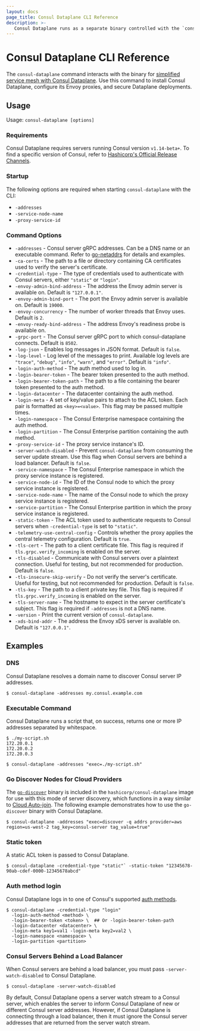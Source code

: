 ```yaml
---
layout: docs
page_title: Consul Dataplane CLI Reference
description: >-
   Consul Dataplane runs as a separate binary controlled with the `consul-dataplane` CLI command. Learn how to use this command to configure your dataplane on Kubernetes with this reference guide and example code.
---
```


# Consul Dataplane CLI Reference

The `consul-dataplane` command interacts with the binary for [simplified service mesh with Consul Dataplane](/consul/docs/k8s/dataplane/index). Use this command to install Consul Dataplane, configure its Envoy proxies, and secure Dataplane deployments.

## Usage

Usage: `consul-dataplane [options]`

### Requirements

Consul Dataplane requires servers running Consul version `v1.14-beta+`. To find a specific version of Consul, refer to [Hashicorp's Official Release Channels](https://www.hashicorp.com/official-release-channels).

### Startup

The following options are required when starting `consul-dataplane` with the CLI:

- `-addresses`
- `-service-node-name`
- `-proxy-service-id`

### Command Options

- `-addresses` - Consul server gRPC addresses. Can be a DNS name or an executable command. Refer to [go-netaddrs](https://github.com/hashicorp/go-netaddrs#summary) for details and examples.
- `-ca-certs` - The path to a file or directory containing CA certificates used to verify the server's certificate.
- `-credential-type` - The type of credentials used to authenticate with Consul servers, either `"static"` or `"login"`.
- `-envoy-admin-bind-address` - The address the Envoy admin server is available on. Default is `"127.0.0.1"`.
- `-envoy-admin-bind-port` - The port the Envoy admin server is available on. Default is `19000`.
- `-envoy-concurrency` - The number of worker threads that Envoy uses. Default is `2`.
- `-envoy-ready-bind-address` - The address Envoy's readiness probe is available on.
- `-grpc-port` - The Consul server gRPC port to which consul-dataplane connects. Default is `8502`.
- `-log-json` - Enables log messages in JSON format. Default is `false`.
- `-log-level` - Log level of the messages to print. Available log levels are `"trace"`, `"debug"`, `"info"`, `"warn"`, and `"error"`. Default is `"info"`.
- `-login-auth-method`  - The auth method used to log in.
- `-login-bearer-token` - The bearer token presented to the auth method.
- `-login-bearer-token-path` - The path to a file containing the bearer token presented to the auth method.
- `-login-datacenter` - The datacenter containing the auth method.
- `-login-meta` - A set of key/value pairs to attach to the ACL token. Each pair is formatted as `<key>=<value>`. This flag may be passed multiple times.
- `-login-namespace` <EnterpriseAlert inline /> - The Consul Enterprise namespace containing the auth method.
- `-login-partition` <EnterpriseAlert inline /> - The Consul Enterprise partition containing the auth method.
- `-proxy-service-id` - The proxy service instance's ID.
- `-server-watch-disabled` - Prevent `consul-dataplane` from consuming the server update stream. Use this flag when Consul servers are behind a load balancer. Default is `false`.
- `-service-namespace`  <EnterpriseAlert inline /> - The Consul Enterprise namespace in which the proxy service instance is registered.
- `-service-node-id` - The ID of the Consul node to which the proxy service instance is registered.
- `-service-node-name` - The name of the Consul node to which the proxy service instance is registered.
- `-service-partition` <EnterpriseAlert inline /> - The Consul Enterprise partition in which the proxy service instance is registered.
- `-static-token` - The ACL token used to authenticate requests to Consul servers when `-credential-type` is set to `"static"`.
- `-telemetry-use-central-config` - Controls whether the proxy applies the central telemetry configuration. Default is `true`.
- `-tls-cert` - The path to a client certificate file. This flag is required if `tls.grpc.verify_incoming` is enabled on the server.
- `-tls-disabled` - Communicate with Consul servers over a plaintext connection. Useful for testing, but not recommended for production. Default is `false`.
- `-tls-insecure-skip-verify` - Do not verify the server's certificate. Useful for testing, but not recommended for production. Default is `false`.
- `-tls-key` - The path to a client private key file. This flag is required if `tls.grpc.verify_incoming` is enabled on the server.
- `-tls-server-name` - The hostname to expect in the server certificate's subject. This flag is required if `-addresses` is not a DNS name.
- `-version` - Print the current version of `consul-dataplane`.
- `-xds-bind-addr` - The address the Envoy xDS server is available on. Default is `"127.0.0.1"`.

## Examples

### DNS

Consul Dataplane resolves a domain name to discover Consul server IP addresses.

  ```shell-session
  $ consul-dataplane -addresses my.consul.example.com
  ```

### Executable Command

Consul Dataplane runs a script that, on success, returns one or more IP addresses separated by whitespace.

  ```shell-session
  $ ./my-script.sh
  172.20.0.1
  172.20.0.2
  172.20.0.3

  $ consul-dataplane -addresses "exec=./my-script.sh"
  ```

### Go Discover Nodes for Cloud Providers

The [`go-discover`](https://github.com/hashicorp/go-discover) binary is included in the `hashicorp/consul-dataplane` image for use with this mode of server discovery, which functions in
  a way similar to [Cloud Auto-join](/consul/docs/install/cloud-auto-join). The
  following example demonstrates how to use the `go-discover` binary with Consul Dataplane.

  ```shell-session
  $ consul-dataplane -addresses "exec=discover -q addrs provider=aws region=us-west-2 tag_key=consul-server tag_value=true"
  ```

### Static token

A static ACL token is passed to Consul Dataplane.

  ```shell-session
  $ consul-dataplane -credential-type "static"` -static-token "12345678-90ab-cdef-0000-12345678abcd"
  ```

### Auth method login

Consul Dataplane logs in to one of Consul's supported [auth methods](/consul/docs/security/acl/auth-methods).

  ```shell-session
  $ consul-dataplane -credential-type "login"
    -login-auth-method <method> \
    -login-bearer-token <token> \  ## Or -login-bearer-token-path
    -login-datacenter <datacenter> \
    -login-meta key1=val1 -login-meta key2=val2 \
    -login-namespace <namespace> \
    -login-partition <partition>
  ```

### Consul Servers Behind a Load Balancer

When Consul servers are behind a load balancer, you must pass `-server-watch-disabled` to Consul
Dataplane.

```shell-session
$ consul-dataplane -server-watch-disabled
```

By default, Consul Dataplane opens a server watch stream to a Consul server, which enables the server
to inform Consul Dataplane of new or different Consul server addresses. However, if Consul Dataplane
is connecting through a load balancer, then it must ignore the Consul server addresses that are
returned from the server watch stream.